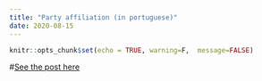 ```yaml
---
title: "Party affiliation (in portuguese)"
date: 2020-08-15
---
```


```r
knitr::opts_chunk$set(echo = TRUE, warning=F,  message=FALSE)
```

#[See the post here](https://ronycoelho.github.io/ippc/filiacao_explorer.html)
